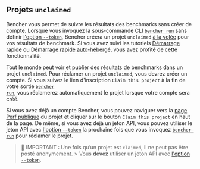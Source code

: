## Projets `unclaimed`

Bencher vous permet de suivre les résultats des benchmarks sans créer de compte. Lorsque vous invoquez la sous-commande CLI <code><a href="/fr/docs/explanation/bencher-run/">bencher run</a></code> sans définir [l'option `--token`][token option], Bencher créera un projet `unclaimed` [à la volée][on the fly projects] pour vos résultats de benchmark. Si vous avez suivi les tutoriels [Démarrage rapide][quick start] ou [Démarrage rapide auto-hébergé][self-hosted quick start], vous avez profité de cette fonctionnalité.

Tout le monde peut voir et publier des résultats de benchmarks dans un projet `unclaimed`. Pour réclamer un projet `unclaimed`, vous devrez créer un compte. Si vous suivez le lien d'inscription `Claim this project` à la fin de votre sortie <code><a href="/fr/docs/explanation/bencher-run/">bencher run</a></code>, vous réclamerez automatiquement le projet lorsque votre compte sera créé.

Si vous avez déjà un compte Bencher, vous pouvez naviguer vers la [page Perf publique][bencher perf] du projet et cliquer sur le bouton `Claim this project` en haut de la page. De même, si vous avez déjà un jeton API, vous pouvez utiliser le jeton API avec [l'option `--token`][token option] la prochaine fois que vous invoquez <code><a href="/fr/docs/explanation/bencher-run/">bencher run</a></code> pour réclamer le projet.

> 🐰 IMPORTANT : Une fois qu’un projet est `claimed`, il ne peut pas être posté anonymement. > Vous **devez** utiliser un jeton API avec [l'option `--token`][token option].

[token option]: /fr/docs/explanation/bencher-run/#--token-token
[on the fly projects]: #on-the-fly-projects
[quick start]: /fr/docs/tutorial/quick-start/
[self-hosted quick start]: /fr/docs/tutorial/docker/
[bencher perf]: /perf
